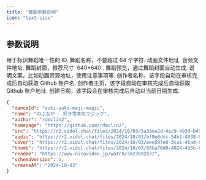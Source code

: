 ```yaml
---
title: "舞蹈参数说明"
icon: "text-size"
---
```



## 参数说明

<ParamField path="danceId" type="string" required>
  用于标识舞蹈唯一性的 ID.
</ParamField>

<ParamField path="name" type="string" required>
  舞蹈名称，不要超过 64 个字符.
</ParamField>

<ParamField path="src" type="string" required>
  动画文件地址.
</ParamField>

<ParamField path="audio" type="string" required>
  音频文件地址.
</ParamField>

<ParamField path="cover" type="string" required>
  舞蹈封面，推荐尺寸 `640*640`.
</ParamField>

<ParamField path="thumb" type="string" >
  舞蹈预览，通过舞蹈封面自动生成.
</ParamField>

<ParamField path="readme" type="string" >
  说明文案，比如动画资源地址，使用注意事项等.
</ParamField>

<ParamField path="author" type="string">
  创作者名称，该字段自动在审核完成后自动获取 Github 账户名.
</ParamField>

<ParamField path="homepage" type="string">
  创作者主页，该字段自动在审核完成后自动获取 Github 账户地址.
</ParamField>

<ParamField path="createAt" type="string">
  创建日期，该字段会在审核完成后自动以当前日期生成.
</ParamField>



<RequestExample>

```json 舞蹈参数示例
{
  "danceId": "suki-yuki-maji-magic",
  "name": "のぶなが - 好き雪本気マジック",
  "author": "rdmclin2",
  "homepage": "https://github.com/rdmclin2",
  "src": "https://r2.vidol.chat/files/2024/10/03/3a38ea2d-4ec9-493d-b49f-cf346b5f72d1.vmd",
  "audio": "https://r2.vidol.chat/files/2024/10/03/bf8e8dcc-54b1-4038-820e-df97cb396ccf.mp3",
  "cover": "https://r2.vidol.chat/files/2024/10/03/eee597e0-3ca1-46ad-8a1d-93768dc63601.webp",
  "thumb": "https://r2.vidol.chat/files/2024/10/03/80ba70d0-4024-4b5b-b750-233dc145c752.webp",
  "readme": "https://www.nicovideo.jp/watch/sm23692832",
  "schemaVersion": 1,
  "createAt": "2024-10-03"
}
```

</RequestExample>
